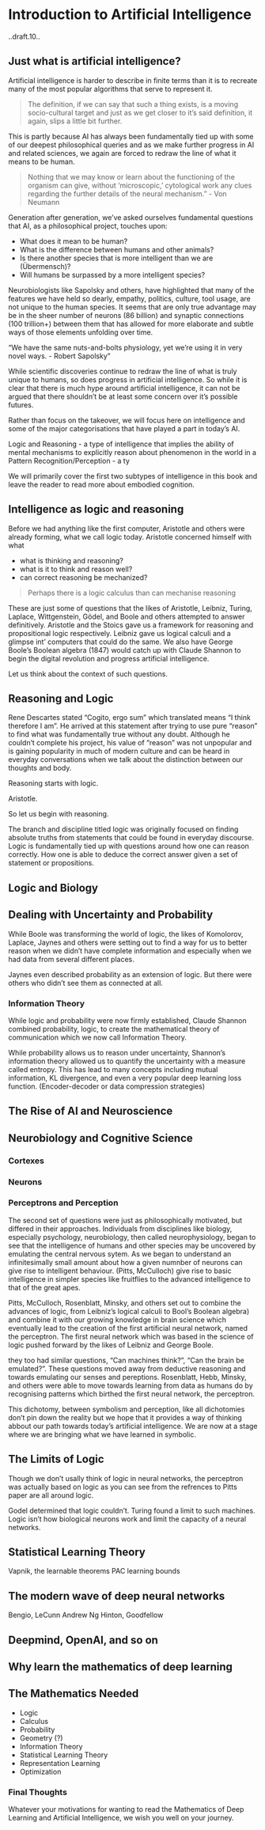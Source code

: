 # Introduction to Artificial Intelligence {#intro}
..draft.10..

## Just what is artificial intelligence?

Artificial intelligence is harder to describe in finite terms than it is to recreate many of the most popular algorithms that serve to represent it. 

>The definition, if we can say that such a thing exists, is a moving socio-cultural target and just as we get closer to it's said definition, it again, slips a little bit further.

This is partly because AI has always been fundamentally tied up with some of our deepest philosophical queries and as we make further progress in AI and related sciences, we again are forced to redraw the line of what it means to be human.

> Nothing that we may know or learn about the functioning of the organism can give, without ‘microscopic,’ cytological work any clues regarding the further details of the neural mechanism.” - Von Neumann

Generation after generation, we've asked ourselves fundamental questions that AI, as a philosophical project, touches upon:

- What does it mean to be human? 
- What is the difference between humans and other animals?
- Is there another species that is more intelligent than we are (Übermensch)?
- Will humans be surpassed by a more intelligent species?

Neurobiologists like Sapolsky and others, have highlighted that many of the features we have held so dearly, empathy, politics, culture, tool usage, are not unique to the human species. It seems that are only true advantage may be in the sheer number of neurons (86 billion) and synaptic connections (100 trillion+) between them that has allowed for more elaborate and subtle ways of those elements unfolding over time.

"We have the same nuts-and-bolts physiology, yet we're using it in very novel ways. - Robert Sapolsky"

While scientific discoveries continue to redraw the line of what is truly unique to humans, so does progress in artificial intelligence. So while it is clear that there is much hype around artificial intelligence, it can not be argued that there shouldn't be at least some concern over it's possible futures. 

Rather than focus on the takeover, we will focus here on intelligence and some of the major categorisations that have played a part in today's AI.


Logic and Reasoning - a type of intelligence that implies the ability of mental mechanisms to explicitly reason about phenomenon in the world in a
Pattern Recognition/Perception - a ty

<!-- I will split the term intelligence into three definitions that map roughly unto three intellectual projects, though not perfectly. -->
<!-- - Logic-based Intelligence as thinking correctly though logic and reasoning (propositional, Boolean algebra, and Jaynes probability theory)  [Explicit] -->
<!-- - Perception-based Intelligence as advanced intuition and pattern recognition (neural networks, perception, and statistical learning theory) [Implicit] -->
<!-- - Intelligence as embodied cognition (reinforcement learning) -->

We will primarily cover the first two subtypes of intelligence in this book and leave the reader to read more about embodied cognition. 


## Intelligence as logic and reasoning

Before we had anything like the first computer, Aristotle and others were already forming, what we call logic today. Aristotle concerned himself with what

- what is thinking and reasoning? 
- what is it to think and reason well?
- can correct reasoning be mechanized?

> Perhaps there is a logic calculus than can mechanise reasoning

These are just some of questions that the likes of Aristotle, Leibniz, Turing, Laplace, Wittgenstein, Gödel, and Boole and others attempted to answer definitively. Aristotle and the Stoics gave us a framework for reasoning and propositional logic respectively. Leibniz gave us logical calculi and a glimpse int' computers that could do the same. We also have George Boole's Boolean algebra (1847) would catch up with Claude Shannon to begin the digital revolution and progress artificial intelligence.

Let us think about the context of such questions. 


## Reasoning and Logic
Rene Descartes stated "Cogito, ergo sum" which translated means "I think therefore I am". He arrived at this statement after trying to use pure "reason" to find what was fundamentally true without any doubt. Although he couldn't complete his project, his value of "reason" was not unpopular and is gaining popularity in much of modern culture and can be heard in everyday conversations when we talk about the distinction between our thoughts and body. 

Reasoning starts with logic. 

Aristotle.

So let us begin with reasoning.

The branch and discipline titled logic was originally focused on finding absolute truths from statements that could be found in everyday discourse. Logic is fundamentally tied up with questions around how one can reason correctly. How one is able to deduce the correct answer given a set of statement or propositions.

## Logic and Biology

## Dealing with Uncertainty and Probability

While Boole was transforming the world of logic, the likes of Komolorov, Laplace, Jaynes and others were setting out to find a way for us to better reason  when we didn't have complete information and especially when we had data from several different places. 

Jaynes even described probability as an extension of logic. But there were others who didn't see them as connected at all.

### Information Theory
While logic and probability were now firmly established, Claude Shannon combined probability, logic, to create the mathematical theory of communication which we now call Information Theory.

While probability allows us to reason under uncertainty, Shannon's information theory allowed us to quantify the uncertainty with a measure called entropy. This has lead to many concepts including mutual information, KL divergence, and even a very popular deep learning loss function. (Encoder-decoder or data compression strategies)

## The Rise of AI and Neuroscience
## Neurobiology and Cognitive Science
### Cortexes
### Neurons

### Perceptrons and Perception


The second set of questions were just as philosophically motivated, but differed in their approaches. Individuals from disciplines like biology, especially psychology, neurobiology, then called neurophysiology, began to see that the intelligence of humans and other species may be uncovered by emulating the central nervous sytem. As we began to understand an infinitesimally small amount about how a given numnber of neurons can give rise to intelligent behaviour.   (Pitts, McCulloch) give rise to basic intelligence in simpler species like fruitflies to the advanced intelligence to that of the great apes.

Pitts, McCulloch, Rosenblatt, Minsky, and others set out to combine the advances of logic, from Leibniz's logical calculi to Bool's Boolean algebra) and combine it with our growing knowledge in brain science which eventually lead to the creation of the first artificial neural network, named the perceptron. The first neural network which was based in the science of logic pushed forward by the likes of Leibniz and George Boole.



 they too had similar questions, "Can machines think?", "Can the brain be emulated?". These questions moved away from deductive reasoning and towards emulating our senses and pereptions. Rosenblatt, Hebb, Minsky, and others were able to move towards learning from data as humans do by recognising patterns which birthed the first neural network, the perceptron. 

This dichotomy, between symbolism and perception, like all dichotomies don't pin down the reality but we hope that it provides a way of thinking abbout our path towards today's artificial intelligence. We are now at a stage where we are bringing what we have learned in symbolic.


##    The Limits of Logic

Though we don't usally think of logic in neural networks, the perceptron was actually based on logic as you can see from the refrences to Pitts paper are all around logic.

Godel determined that logic couldn't.
Turing found a limit to such machines.
Logic isn't how biological neurons work and limit the capacity of a neural networks.


## Statistical Learning Theory
Vapnik, the learnable
theorems PAC learning
bounds

## The modern wave of deep neural networks

Bengio, LeCunn
Andrew Ng
Hinton, Goodfellow

## Deepmind, OpenAI, and so on
## Why learn the mathematics of deep learning
## The Mathematics Needed

- Logic
- Calculus
- Probability
- Geometry (?)
- Information Theory
- Statistical Learning Theory
- Representation Learning
- Optimization


### Final Thoughts
Whatever your motivations for wanting to read the Mathematics of Deep Learning and Artificial Intelligence, we wish you well on your journey.

